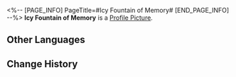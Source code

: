 <%-- [PAGE_INFO]
PageTitle=#Icy Fountain of Memory#
[END_PAGE_INFO] --%>
{{Stub|Location information}}
{{Item Infobox
|id          = 223350
|image       = Dreamscape Pass Sticker Icy Fountain of Memory.png
|type        = Dreamscape Pass Sticker
|type2       = A Certain Someone's Past Stickers
|invCategory = 
|rarity      = 4
|effect      = Digital stickers that can be used to decorate the pages of the Dreamtour Handbook. They come in many different styles.
|description = 
|source1     = [[Discover the magnificent Icy Fountain of Memory in the Dreamscape]]
}}
{{Description|One day, those cold and piercing memories will freeze into ice.}}
'''Icy Fountain of Memory''' is a [[Profile Picture]].

==Other Languages==
{{Other Languages
|en   = Icy Fountain of Memory
|zhs  = 记忆冰泉
|zht  = 記憶冰泉
|ja   = 凍結した記憶の噴水
|ko   = 기억 얼음샘
|es   = Fuente helada de los recuerdos
|fr   = Fontaine glacée des souvenirs
|ru   = Ледяной фонтан воспоминаний
|th   = น้ำพุความทรงจำอันเย็นเฉียบ
|vi   = Suối Băng Ký Ức
|de   = Eisiger Brunnen der Erinnerung
|id   = Pancuran Es Ingatan
|pt   = Fonte Gélida da Memória
}}

==Change History==
{{Change History|2.0}}